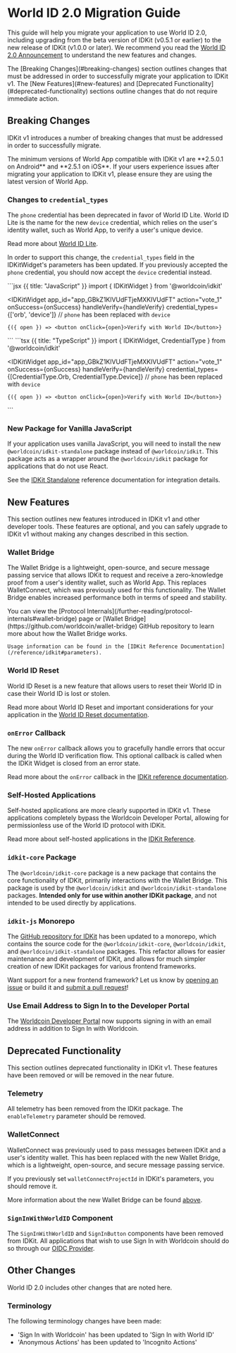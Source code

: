 # World ID 2.0 Migration Guide

This guide will help you migrate your application to use World ID 2.0, including upgrading from the beta version of IDKit (v0.5.1 or earlier) to the new release of IDKit (v1.0.0 or later). 
We recommend you read the [World ID 2.0 Announcement](/world-id-2) to understand the new features and changes.

<Note>
    The [Breaking Changes](#breaking-changes) section outlines changes that must be addressed in order to successfully migrate your application to IDKit v1.
    The [New Features](#new-features) and [Deprecated Functionality](#deprecated-functionality) sections outline changes that do not require immediate action.
</Note>

## Breaking Changes

IDKit v1 introduces a number of breaking changes that must be addressed in order to successfully migrate.

<Note type="warning">
    The minimum versions of World App compatible with IDKit v1 are **2.5.0.1 on Android** and **2.5.1 on iOS**. 
    If your users experience issues after migrating your application to IDKit v1, please ensure they are using the latest version of World App.
</Note>

### Changes to `credential_types`

The `phone` credential has been deprecated in favor of World ID Lite. World ID Lite is the name for the new `device` credential, which relies on the user's identity wallet, such as World App, to verify a user's unique device.

<Note>Read more about [World ID Lite](/id/world-id-lite).</Note>

In order to support this change, the `credential_types` field in the IDKitWidget's parameters has been updated. If you previously accepted the `phone` credential, you should now accept the `device` credential instead.

<CodeGroup title="Device Credential">
```jsx {{ title: "JavaScript" }}
import { IDKitWidget } from '@worldcoin/idkit'

<IDKitWidget
	app_id="app_GBkZ1KlVUdFTjeMXKlVUdFT"
	action="vote_1"
	onSuccess={onSuccess}
	handleVerify={handleVerify}
	credential_types={['orb', 'device']} // `phone` has been replaced with `device`
>
	{({ open }) => <button onClick={open}>Verify with World ID</button>}
</IDKitWidget>
```
```tsx {{ title: "TypeScript" }}
import { IDKitWidget, CredentialType } from '@worldcoin/idkit'

<IDKitWidget
	app_id="app_GBkZ1KlVUdFTjeMXKlVUdFT"
	action="vote_1"
	onSuccess={onSuccess}
	handleVerify={handleVerify}
	credential_types={[CredentialType.Orb, CredentialType.Device]} // `phone` has been replaced with `device`
>
	{({ open }) => <button onClick={open}>Verify with World ID</button>}
</IDKitWidget>
```
</CodeGroup>

### New Package for Vanilla JavaScript

If your application uses vanilla JavaScript, you will need to install the new `@worldcoin/idkit-standalone` package instead of `@worldcoin/idkit`. 
This package acts as a wrapper around the `@worldcoin/idkit` package for applications that do not use React.

<Note>See the [IDKit Standalone](/reference/idkit#idkit-standalone) reference documentation for integration details.</Note>

## New Features

This section outlines new features introduced in IDKit v1 and other developer tools. These features are optional, and you can safely upgrade to IDKit v1 without making any changes described in this section.

### Wallet Bridge

The Wallet Bridge is a lightweight, open-source, and secure message passing service that allows IDKit to request and receive a zero-knowledge proof from a user's identity wallet, such as World App. This replaces WalletConnect, which was previously used for this functionality.
The Wallet Bridge enables increased performance both in terms of speed and stability.

<Note>
    You can view the [Protocol Internals](/further-reading/protocol-internals#wallet-bridge) page or [Wallet Bridge](https://github.com/worldcoin/wallet-bridge) GitHub repository to learn more about how the Wallet Bridge works.

    Usage information can be found in the [IDKit Reference Documentation](/reference/idkit#parameters).
</Note> 

### World ID Reset

World ID Reset is a new feature that allows users to reset their World ID in case their World ID is lost or stolen.

<Note>Read more about World ID Reset and important considerations for your application in the [World ID Reset documentation](/further-reading/world-id-reset).</Note>

### `onError` Callback

The new `onError` callback allows you to gracefully handle errors that occur during the World ID verification flow. This optional callback is called when the IDKit Widget is closed from an error state.

<Note>Read more about the `onError` callback in the [IDKit reference documentation](/reference/idkit#parameters).</Note>

### Self-Hosted Applications

Self-hosted applications are more clearly supported in IDKit v1. These applications completely bypass the Worldcoin Developer Portal, allowing for permissionless use of the World ID protocol with IDKit.

<Note>Read more about self-hosted applications in the [IDKit Reference](/reference/idkit#self-hosted-applications).</Note>

### `idkit-core` Package

The `@worldcoin/idkit-core` package is a new package that contains the core functionality of IDKit, primarily interactions with the Wallet Bridge. This package is used by the `@worldcoin/idkit` and `@worldcoin/idkit-standalone` packages.
**Intended only for use within another IDKit package**, and not intended to be used directly by applications.

### `idkit-js` Monorepo

The [GitHub repository for IDKit](https://github.com/worldcoin/idkit-js) has been updated to a monorepo, which contains the source code for the `@worldcoin/idkit-core`, `@worldcoin/idkit`, and `@worldcoin/idkit-standalone` packages.
This refactor allows for easier maintenance and development of IDKit, and allows for much simpler creation of new IDKit packages for various frontend frameworks.

<Note>Want support for a new frontend framework? Let us know by [opening an issue](https://github.com/worldcoin/idkit-js/issues) or build it and [submit a pull request](https://github.com/worldcoin/idkit-js/pulls)!</Note>

### Use Email Address to Sign In to the Developer Portal

The [Worldcoin Developer Portal](https://developer.worldcoin.org) now supports signing in with an email address in addition to Sign In with Worldcoin.

## Deprecated Functionality

This section outlines deprecated functionality in IDKit v1. These features have been removed or will be removed in the near future.

### Telemetry

All telemetry has been removed from the IDKit package. The `enableTelemetry` parameter should be removed.

### WalletConnect

WalletConnect was previously used to pass messages between IDKit and a user's identity wallet. This has been replaced with the new Wallet Bridge, which is a lightweight, open-source, and secure message passing service.

If you previously set `walletConnectProjectId` in IDKit's parameters, you should remove it.

<Note>More information about the new Wallet Bridge can be found [above](#wallet-bridge).</Note>

### `SignInWithWorldID` Component

The `SignInWithWorldID` and `SignInButton` components have been removed from IDKit. All applications that wish to use Sign In with Worldcoin should do so through our [OIDC Provider](/id/sign-in).

## Other Changes

World ID 2.0 includes other changes that are noted here.

### Terminology

The following terminology changes have been made:

- 'Sign In with Worldcoin' has been updated to 'Sign In with World ID'
- 'Anonymous Actions' has been updated to 'Incognito Actions'